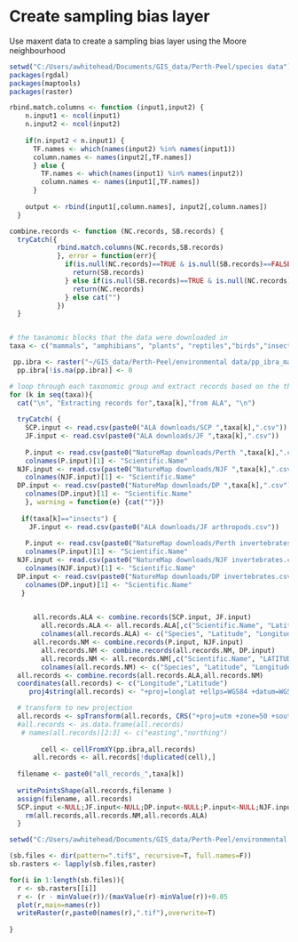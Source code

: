 Create sampling bias layer 
========================================================

Use maxent data to create a sampling bias layer using the Moore neighbourhood



```r
setwd("C:/Users/awhitehead/Documents/GIS_data/Perth-Peel/species data")
packages(rgdal)
packages(maptools)
packages(raster)

rbind.match.columns <- function (input1,input2) {
    n.input1 <- ncol(input1)
    n.input2 <- ncol(input2)
    
    if(n.input2 < n.input1) {
      TF.names <- which(names(input2) %in% names(input1))
      column.names <- names(input2[,TF.names])
      } else {
        TF.names <- which(names(input1) %in% names(input2))
        column.names <- names(input1[,TF.names])
      }
    
    output <- rbind(input1[,column.names], input2[,column.names])
  }

combine.records <- function (NC.records, SB.records) {
  tryCatch({
            rbind.match.columns(NC.records,SB.records)
            }, error = function(err){
              if(is.null(NC.records)==TRUE & is.null(SB.records)==FALSE){
                return(SB.records)
              } else if(is.null(SB.records)==TRUE & is.null(NC.records)==FALSE){
                return(NC.records)
              } else cat("")
            })
  }


# the taxanomic blocks that the data were downloaded in
taxa <- c("mammals", "amphibians", "plants", "reptiles","birds","insects")

 pp.ibra <- raster("~/GIS_data/Perth-Peel/environmental data/pp_ibra_mask.tif")
  pp.ibra[!is.na(pp.ibra)] <- 0

# loop through each taxonomic group and extract records based on the threatened species list
for (k in seq(taxa)){
  cat("\n", "Extracting records for",taxa[k],"from ALA", "\n")  
  
  tryCatch( {
    SCP.input <- read.csv(paste0("ALA downloads/SCP ",taxa[k],".csv"))
    JF.input <- read.csv(paste0("ALA downloads/JF ",taxa[k],".csv"))
    
    P.input <- read.csv(paste0("NatureMap downloads/Perth ",taxa[k],".csv"))
    colnames(P.input)[1] <- "Scientific.Name"
  NJF.input <- read.csv(paste0("NatureMap downloads/NJF ",taxa[k],".csv"))
    colnames(NJF.input)[1] <- "Scientific.Name"
  DP.input <- read.csv(paste0("NatureMap downloads/DP ",taxa[k],".csv"))
    colnames(DP.input)[1] <- "Scientific.Name"
    }, warning = function(e) {cat("")})
    
   if(taxa[k]=="insects") {
     JF.input <- read.csv(paste0("ALA downloads/JF arthropods.csv"))
    
    P.input <- read.csv(paste0("NatureMap downloads/Perth invertebrates.csv"))
    colnames(P.input)[1] <- "Scientific.Name"
  NJF.input <- read.csv(paste0("NatureMap downloads/NJF invertebrates.csv"))
    colnames(NJF.input)[1] <- "Scientific.Name"
  DP.input <- read.csv(paste0("NatureMap downloads/DP invertebrates.csv"))
    colnames(DP.input)[1] <- "Scientific.Name"
   }

     
      all.records.ALA <- combine.records(SCP.input, JF.input)
        all.records.ALA <- all.records.ALA[,c("Scientific.Name", "Latitude...processed","Longitude...processed")]
        colnames(all.records.ALA) <- c("Species", "Latitude", "Longitude")
      all.records.NM <- combine.records(P.input, NJF.input)
        all.records.NM <- combine.records(all.records.NM, DP.input)
        all.records.NM <- all.records.NM[,c("Scientific.Name", "LATITUDE","LONGITUDE")]
        colnames(all.records.NM) <- c("Species", "Latitude", "Longitude")
  all.records <- combine.records(all.records.ALA,all.records.NM)
  coordinates(all.records) <- c("Longitude","Latitude")
     proj4string(all.records) <- "+proj=longlat +ellps=WGS84 +datum=WGS84 +no_defs"

  # transform to new projection
  all.records <- spTransform(all.records, CRS("+proj=utm +zone=50 +south +ellps=GRS80 +towgs84=0,0,0,0,0,0,0 +units=m +no_defs"))
  #all.records <- as.data.frame(all.records)
   # names(all.records)[2:3] <- c("easting","northing")
  
        cell <- cellFromXY(pp.ibra,all.records)
      all.records <- all.records[!duplicated(cell),]
 
  filename <- paste0("all_records_",taxa[k])
  
  writePointsShape(all.records,filename )
  assign(filename, all.records) 
  SCP.input <-NULL;JF.input<-NULL;DP.input<-NULL;P.input<-NULL;NJF.input<-NULL
    rm(all.records,all.records.NM,all.records.ALA)
  }

```

```r
setwd("C:/Users/awhitehead/Documents/GIS_data/Perth-Peel/environmental data/100m/ibra/sampling bias")

(sb.files <- dir(pattern=".tif$", recursive=T, full.names=F))
sb.rasters <- lapply(sb.files,raster)

for(i in 1:length(sb.files)){
  r <- sb.rasters[[i]]
  r <- (r - minValue(r))/(maxValue(r)-minValue(r))+0.05
  plot(r,main=names(r))
  writeRaster(r,paste0(names(r),".tif"),overwrite=T)
  
}

```